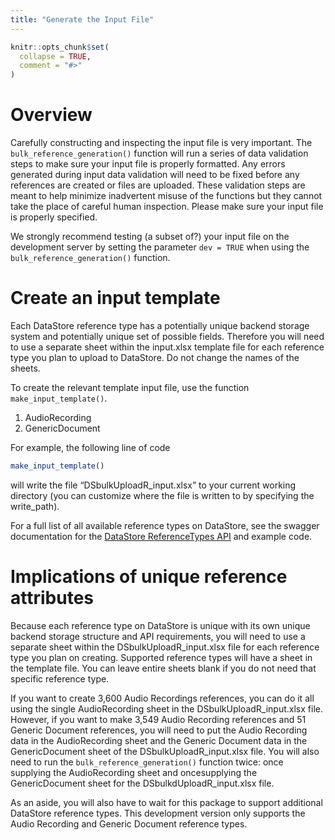 ```yaml
---
title: "Generate the Input File"
---
```


```r
knitr::opts_chunk$set(
  collapse = TRUE,
  comment = "#>"
)
```

# Overview
Carefully constructing and inspecting the input file is very important. The `bulk_reference_generation()` function will run a series of data validation steps to make sure your input file is properly formatted. Any errors generated during input data validation will need to be fixed before any references are created or files are uploaded. These validation steps are meant to help minimize inadvertent misuse of the functions but they cannot take the place of careful human inspection. Please make sure your input file is properly specified. 

We strongly recommend testing (a subset of?) your input file on the development server by setting the parameter `dev = TRUE` when using the `bulk_reference_generation()` function.

# Create an input template
Each DataStore reference type has a potentially unique backend storage system and potentially unique set of possible fields. Therefore you will need to use a separate sheet within the input.xlsx template file for each reference type you plan to upload to DataStore. Do not change the names of the sheets.

To create the relevant template input file, use the function `make_input_template()`.

  1. AudioRecording
  2. GenericDocument

For example, the following line of code

```r
make_input_template()
```

will write the file "DSbulkUploadR_input.xlsx" to your current working directory (you can customize where the file is written to by specifying the write_path).


For a full list of all available reference types on DataStore, see the swagger documentation for the [DataStore ReferenceTypes API](https://irmaservices.nps.gov/datastore-secure/v7/documentation/datastore-secure-api.html#/Lookup%20Lists/FixedList_GetReferenceTypes) and example code.

# Implications of unique reference attributes
Because each reference type on DataStore is unique with its own unique backend storage structure and API requirements, you will need to use a separate sheet within the DSbulkUploadR_input.xlsx file for each reference type you plan on creating. Supported reference types will have a sheet in the template file. You can leave entire sheets blank if you do not need that specific reference type.

If you want to create 3,600 Audio Recordings references, you can do it all using the single AudioRecording sheet in the DSbulkUploadR_input.xlsx file. However, if you want to make 3,549 Audio Recording references and 51 Generic Document references, you will need to put the Audio Recording data in the AudioRecording sheet and the Generic Document data in the GenericDocument sheet of the DSbulkUploadR_input.xlsx file. You will also need to run the `bulk_reference_generation()` function twice: once supplying the AudioRecording sheet and oncesupplying the GenericDocument sheet for the DSbulkdUploadR_input.xlsx file.

As an aside, you will also have to wait for this package to support additional DataStore reference types. This development version only supports the Audio Recording and Generic Document reference types.
